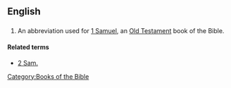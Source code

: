 ==English==
==={{abbreviation}}===
{{infl|en|abbreviation}}
# {{biblical}} An abbreviation used for [[1 Samuel]], an [[Old Testament]] book of the Bible.

====Related terms====
*[[2 Sam.]]

[[Category:Books of the Bible]]